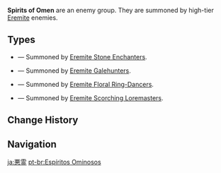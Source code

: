 {{Terminology Infobox
|image        = 
|type         = Enemy Groups
}}
'''Spirits of Omen''' are an enemy group. They are summoned by high-tier [[The Eremites/Enemies|Eremite]] enemies.

==Types==
*{{Enemy|Spirit of Omen: Stone Drake}} &mdash; Summoned by [[Eremite Stone Enchanter]]s.
*{{Enemy|Spirit of Omen: Wind Glede}} &mdash; Summoned by [[Eremite Galehunter]]s.
*{{Enemy|Spirit of Omen: Dendro Spirit-Serpent}} &mdash; Summoned by [[Eremite Floral Ring-Dancer]]s.
*{{Enemy|Spirit of Omen: Pyro Scorpion}} &mdash; Summoned by [[Eremite Scorching Loremaster]]s.

==Change History==
{{Change History|3.1}}

==Navigation==
{{Enemy Navbox|Special}}

[[ja:悪霊]]
[[pt-br:Espíritos Ominosos]]